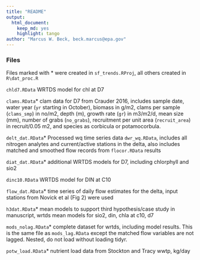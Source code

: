 ```yaml
---
title: "README"
output: 
  html_document:
    keep_md: yes
    highlight: tango
author: "Marcus W. Beck, beck.marcus@epa.gov"
---
```


### Files

Files marked with * were created in `sf_trends.RProj`, all others created in `R\dat_proc.R`

`chld7.RData` WRTDS model for chl at D7

`clams.RData`* clam data for D7 from Crauder 2016, includes sample date, water year (`yr` starting in October), biomass in g/m2, clams per sample (`clams_smp`) in no/m2, depth (m), growth rate (`gr`) in m3/m2/d, mean size (mm), number of grabs (`no_grabs`), recruitment per unit area (`recruit_area`) in recruit/0.05 m2, and species as corbicula or potamocorbula.

`delt_dat.RData`* Processed wq time series data `dwr_wq.RData`, includes all nitrogen analytes and current/active stations in the delta, also includes matched and smoothed flow records from `flocor.RData` results

`diat_dat.RData`* additional WRTDS models for D7, including chlorphyll and sio2

`dinc10.RData` WRTDS model for DIN at C10

`flow_dat.RData`* time series of daily flow estimates for the delta, input stations from Novick et al (Fig 2) were used

`h3dat.RData`* mean models to support third hypothesis/case study in manuscript, wrtds mean models for sio2, din, chla at c10, d7

`mods_nolag.RData`* complete dataset for wrtds, including model results.  This is the same file as `mods_lag.RData` except the matched flow variables are not lagged. Nested, do not load without loading tidyr.

`potw_load.RData`* nutrient load data from Stockton and Tracy wwtp, kg/day
